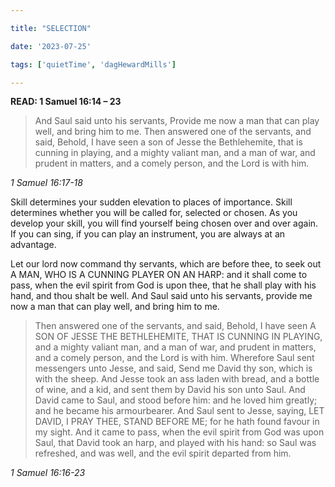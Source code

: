 ```yaml
---

title: "SELECTION"

date: '2023-07-25'

tags: ['quietTime', 'dagHewardMills']

---
```


**READ: 1 Samuel 16:14 – 23**

>And Saul said unto his servants, Provide me now a man that can play well, and bring him to me. Then answered one of the servants, and said, Behold, I have seen a son of Jesse the Bethlehemite, that is cunning in playing, and a mighty valiant man, and a man of war, and prudent in matters, and a comely person, and the Lord is with him. 

*1 Samuel 16:17-18*

Skill determines your sudden elevation to places of importance. Skill determines whether you will be called for, selected or chosen. As you develop your skill, you will find yourself being chosen over and over again. If you can sing, if you can play an instrument, you are always at an advantage.

Let our lord now command thy servants, which are before thee, to seek out A MAN, WHO IS A CUNNING PLAYER ON AN HARP: and it shall come to pass, when the evil spirit from God is upon thee, that he shall play with his hand, and thou shalt be well. And Saul said unto his servants, provide me now a man that can play well, and bring him to me.

>Then answered one of the servants, and said, Behold, I have seen A SON OF JESSE THE BETHLEHEMITE, THAT IS CUNNING IN PLAYING, and a mighty valiant man, and a man of war, and prudent in matters, and a comely person, and the Lord is with him.
Wherefore Saul sent messengers unto Jesse, and said, Send me David thy son, which is with the sheep. And Jesse took an ass laden with bread, and a bottle of wine, and a kid, and sent them by David his son unto Saul. And David came to Saul, and stood before him: and he loved him greatly; and he became his armourbearer.
And Saul sent to Jesse, saying, LET DAVID, I PRAY THEE, STAND BEFORE ME; for he hath found favour in my sight.
And it came to pass, when the evil spirit from God was upon Saul, that David took an harp, and played with his hand: so Saul was refreshed, and was well, and the evil spirit departed from him. 

*1 Samuel 16:16-23*
